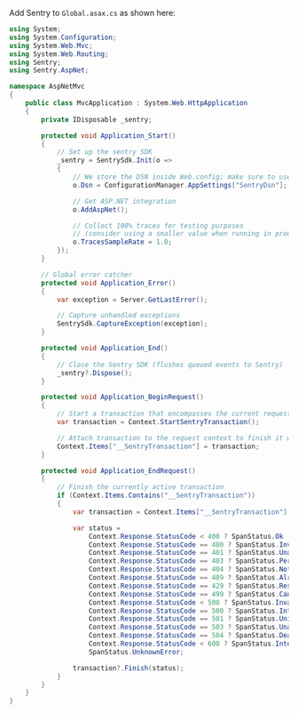 Add Sentry to `Global.asax.cs` as shown here:

```csharp
using System;
using System.Configuration;
using System.Web.Mvc;
using System.Web.Routing;
using Sentry;
using Sentry.AspNet;

namespace AspNetMvc
{
    public class MvcApplication : System.Web.HttpApplication
    {
        private IDisposable _sentry;

        protected void Application_Start()
        {
            // Set up the sentry SDK
            _sentry = SentrySdk.Init(o =>
            {
                // We store the DSN inside Web.config; make sure to use your own DSN!
                o.Dsn = ConfigurationManager.AppSettings["SentryDsn"];

                // Get ASP.NET integration
                o.AddAspNet();

                // Collect 100% traces for testing purposes
                // (consider using a smaller value when running in production)
                o.TracesSampleRate = 1.0;
            });
        }

        // Global error catcher
        protected void Application_Error()
        {
            var exception = Server.GetLastError();

            // Capture unhandled exceptions
            SentrySdk.CaptureException(exception);
        }

        protected void Application_End()
        {
            // Close the Sentry SDK (flushes queued events to Sentry)
            _sentry?.Dispose();
        }

        protected void Application_BeginRequest()
        {
            // Start a transaction that encompasses the current request
            var transaction = Context.StartSentryTransaction();

            // Attach transaction to the request context to finish it when the request ends
            Context.Items["__SentryTransaction"] = transaction;
        }

        protected void Application_EndRequest()
        {
            // Finish the currently active transaction
            if (Context.Items.Contains("__SentryTransaction"))
            {
                var transaction = Context.Items["__SentryTransaction"] as ISpan;

                var status =
                    Context.Response.StatusCode < 400 ? SpanStatus.Ok :
                    Context.Response.StatusCode == 400 ? SpanStatus.InvalidArgument :
                    Context.Response.StatusCode == 401 ? SpanStatus.Unauthenticated :
                    Context.Response.StatusCode == 403 ? SpanStatus.PermissionDenied :
                    Context.Response.StatusCode == 404 ? SpanStatus.NotFound :
                    Context.Response.StatusCode == 409 ? SpanStatus.AlreadyExists :
                    Context.Response.StatusCode == 429 ? SpanStatus.ResourceExhausted :
                    Context.Response.StatusCode == 499 ? SpanStatus.Cancelled :
                    Context.Response.StatusCode < 500 ? SpanStatus.InvalidArgument :
                    Context.Response.StatusCode == 500 ? SpanStatus.InternalError :
                    Context.Response.StatusCode == 501 ? SpanStatus.Unimplemented :
                    Context.Response.StatusCode == 503 ? SpanStatus.Unavailable :
                    Context.Response.StatusCode == 504 ? SpanStatus.DeadlineExceeded :
                    Context.Response.StatusCode < 600 ? SpanStatus.InternalError :
                    SpanStatus.UnknownError;

                transaction?.Finish(status);
            }
        }
    }
}
```
